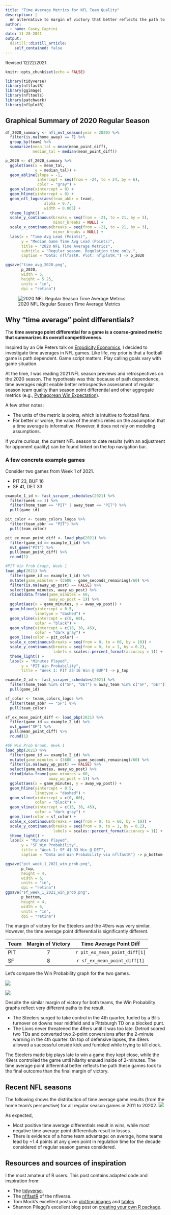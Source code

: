 ```yaml
---
title: "Time Average Metrics for NFL Team Quality"
description: |
  An alternative to margin of victory that better reflects the path to the final result.
author:
  - name: Casey Caprini
date: 11-28-2021
output:
  distill::distill_article:
    self_contained: false
---
```


Revised 12/22/2021.

```r
knitr::opts_chunk$set(echo = FALSE)

library(tidyverse)
library(nflfastR)
library(ggimage)
library(nfltools)
library(patchwork)
library(nflplotR)
```

## Graphical Summary of 2020 Regular Season
```r
df_2020_summary <- nfl_mvt_season(year = 2020) %>%
  filter(is.na(home_away) == F) %>%
  group_by(team) %>%
  summarize(mean_tal = mean(mean_point_diff),
            median_tal = median(mean_point_diff))

p_2020 <- df_2020_summary %>%
  ggplot(aes(x = mean_tal,
             y = median_tal)) +
  geom_abline(slope = -1,
              intercept = seq(from = -24, to = 24, by = 6),
              color = "gray") +
  geom_vline(xintercept = 0) +
  geom_hline(yintercept = 0) +
  geom_nfl_logos(aes(team_abbr = team),
                 alpha = 0.7,
                 width = 0.065) +
  theme_light() +
  scale_y_continuous(breaks = seq(from = -21, to = 21, by = 3),
                     minor_breaks = NULL) +
  scale_x_continuous(breaks = seq(from = -21, to = 21, by = 3),
                     minor_breaks = NULL) +
  labs(x = "Time Avg Lead (Points)",
       y = "Median Game Time Avg Lead (Points)",
       title = "2020 NFL Time Average Metrics",
       subtitle = "Regular season. Regulation time only.",
       caption = "Data: nflfastR. Plot: nflplotR.") -> p_2020

ggsave("time_avg_2020.png",
       p_2020,
       width = 5,
       height = 5.25,
       units = "in",
       dpi = "retina")
```
![2020 NFL Regular Season Time Average Metrics](time_avg_2020.png)

## Why "time average" point differentials?
The <b>time average point differential for a game is a coarse-grained metric that summarizes its overall competitiveness</b>.  

Inspired by an Ole Peters talk on [Ergodicity Economics](https://youtu.be/LGqOH3sYmQA), I decided to investigate time averages in NFL games.  Like life, my prior is that a football game is path dependent. Game script matters. Play calling goals vary with game situation.  

At the time, I was reading 2021 NFL season previews and retrospectives on the 2020 season. The hypothesis was this: because of path dependence, time averages might enable better retrospective assessment of regular season team quality than season point differential and other aggregate metrics (e.g., [Pythagorean Win Expectation](https://en.wikipedia.org/wiki/Pythagorean_expectation)).  

A few other notes:

* The units of the metric is points, which is intuitive to football fans.
* For better or worse, the value of the metric relies on the assumption that a time average is informative. However, it does not rely on modeling assumptions.

If you're curious, the current NFL season to date results (with an adjustment for opponent quality) can be found linked on the top navigation bar.  

### A few concrete example games
Consider two games from Week 1 of 2021.  

* PIT 23, BUF 16  
* SF 41, DET 33  

```r
example_1_id <- fast_scraper_schedules(2021) %>%
  filter(week == 1) %>%
  filter(home_team == "PIT" | away_team == "PIT") %>%
  pull(game_id)

pit_color <- teams_colors_logos %>%
  filter(team_abbr == "PIT") %>%
  pull(team_color)

pit_ex_mean_point_diff <- load_pbp(2021) %>%
  filter(game_id == example_1_id) %>%
  mvt_game("PIT") %>%
  pull(mean_point_diff) %>%
  round(1)

#PIT Win Prob Graph, Week 1
load_pbp(2021) %>%
  filter(game_id == example_1_id) %>%
  mutate(game_minutes = (3600 - game_seconds_remaining)/60) %>%
  filter(is.na(away_wp_post) == FALSE) %>%
  select(game_minutes, away_wp_post) %>%
  rbind(data.frame(game_minutes = 60,
                   away_wp_post = 1)) %>%
  ggplot(aes(x = game_minutes, y = away_wp_post)) +
  geom_hline(yintercept = 0.5,
             linetype = "dashed") +
  geom_vline(xintercept = c(0, 60),
             color = "black") +
  geom_vline(xintercept = c(15, 30, 45),
             color = "dark gray") +
  geom_line(color = pit_color) +
  scale_x_continuous(breaks = seq(from = 0, to = 60, by = 10)) +
  scale_y_continuous(breaks = seq(from = 0, to = 1, by = 0.2),
                     labels = scales::percent_format(accuracy = 1)) +
  theme_light() +
  labs(x = "Minutes Played",
       y = "PIT Win Probability",
       title = "Week 1: PIT 23-16 Win @ BUF") -> p_top

example_2_id <- fast_scraper_schedules(2021) %>%
  filter(home_team %in% c("SF", "DET") & away_team %in% c("SF", "DET")) %>%
  pull(game_id)

sf_color <- teams_colors_logos %>%
  filter(team_abbr == "SF") %>%
  pull(team_color)

sf_ex_mean_point_diff <- load_pbp(2021) %>%
  filter(game_id == example_2_id) %>%
  mvt_game("SF") %>%
  pull(mean_point_diff) %>%
  round(1)

#SF Win Prob Graph, Week 1
load_pbp(2021) %>%
  filter(game_id == example_2_id) %>%
  mutate(game_minutes = (3600 - game_seconds_remaining)/60) %>%
  filter(is.na(away_wp_post) == FALSE) %>%
  select(game_minutes, away_wp_post) %>%
  rbind(data.frame(game_minutes = 60,
                   away_wp_post = 1)) %>%
  ggplot(aes(x = game_minutes, y = away_wp_post)) +
  geom_hline(yintercept = 0.5,
             linetype = "dashed") +
  geom_vline(xintercept = c(0, 60),
             color = "black") +
  geom_vline(xintercept = c(15, 30, 45),
             color = "dark gray") +
  geom_line(color = sf_color) +
  scale_x_continuous(breaks = seq(from = 0, to = 60, by = 10)) +
  scale_y_continuous(breaks = seq(from = 0, to = 1, by = 0.2),
                     labels = scales::percent_format(accuracy = 1)) +
  theme_light() +
  labs(x = "Minutes Played",
       y = "SF Win Probability",
       title = "Week 1: SF 41-33 Win @ DET",
       caption = "Data and Win Probability via nflfastR") -> p_bottom

ggsave("pit_week_1_2021_win_prob.png",
       p_top,
       height = 4,
       width = 6,
       units = "in",
       dpi = "retina")
ggsave("sf_week_1_2021_win_prob.png",
       p_bottom,
       height = 4,
       width = 6,
       units = "in",
       dpi = "retina")
```

The margin of victory for the Steelers and the 49ers was very similar. However, the time average point differential is significantly different.

|Team  | Margin of Victory | Time Average Point Diff      |
|------|:-----------------:|:----------------------------:|
|PIT   | 7                 | `r pit_ex_mean_point_diff[1]`|
|SF    | 8                 | `r sf_ex_mean_point_diff[1]` |

Let's compare the Win Probability graph for the two games.

![](pit_week_1_2021_win_prob.png)

![](sf_week_1_2021_win_prob.png)


Despite the similar margin of victory for both teams, the Win Probability graphs reflect very different paths to the result.  

* The Steelers surged to take control in the 4th quarter, fueled by a Bills turnover on downs near midfield and a Pittsburgh TD on a blocked punt.  
* The Lions never threatened the 49ers until it was too late. Detroit scored two TDs and converted two 2-point conversions after the 2-minute warning in the 4th quarter. On top of defensive lapses, the 49ers allowed a successful onside kick and fumbled while trying to kill clock.  

The Steelers made big plays late to win a game they kept close, while the 49ers controlled the game until hilarity ensued inside of 2-minutes. The time average point differential better reflects the path these games took to the final outcome than the final margin of victory. 

## Recent NFL seasons
The following shows the distribution of time average game results (from the home team's perspective) for all regular season games in 2011 to 20202.
![](mean_point_diff_dist_2011_2020.png)

As expected,

* Most positive time average differentials result in wins, while most negative time average point differentials result in losses.
* There is evidence of a home team advantage: on average, home teams lead by ~1.4 points at any given point in regulation time for the decade considered of regular season games considered.

## Resources and sources of inspiration
I the most amateur of R users.  This post contains adapted code and inspiration from:

* The [tidyverse](https://www.tidyverse.org/).
* The [nflfastR](https://www.nflfastr.com/) of the nflverse.
* Tom Mock's excellent posts on [plotting images](https://themockup.blog/posts/2020-10-11-embedding-images-in-ggplot/) and [tables](https://jthomasmock.github.io/gtExtras/)  
* Shannon Pileggi's excellent blog post on [creating your own R package](https://www.pipinghotdata.com/posts/2020-10-25-your-first-r-package-in-1-hour/).  